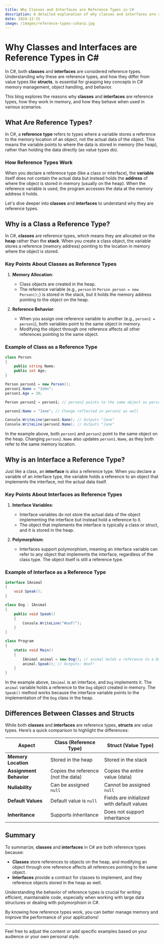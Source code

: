 ```yaml
---
title: Why Classes and Interfaces are Reference Types in C#
description: A detailed explanation of why classes and interfaces are reference types in C# and how they behave differently from value types like structs.
date: 2024-12-31
image: /images/reference-types-csharp.jpg
---
```


# Why Classes and Interfaces are Reference Types in C#

In C#, both **classes** and **interfaces** are considered reference types. Understanding why these are reference types, and how they differ from value types like **structs**, is essential for grasping key concepts in C# memory management, object handling, and behavior.

This blog explores the reasons why **classes** and **interfaces** are reference types, how they work in memory, and how they behave when used in various scenarios.

## What Are Reference Types?

In C#, a **reference type** refers to types where a variable stores a reference to the memory location of an object, not the actual data of the object. This means the variable points to where the data is stored in memory (the heap), rather than holding the data directly (as value types do).

### How Reference Types Work

When you declare a reference type (like a class or interface), the **variable** itself does not contain the actual data but instead holds the **address** of where the object is stored in memory (usually on the heap). When the reference variable is used, the program accesses the data at the memory address it holds.

Let's dive deeper into **classes** and **interfaces** to understand why they are reference types.

## Why is a Class a Reference Type?

In C#, **classes** are reference types, which means they are allocated on the **heap** rather than the **stack**. When you create a class object, the variable stores a reference (memory address) pointing to the location in memory where the object is stored.

### Key Points About Classes as Reference Types

1. **Memory Allocation**:
   - Class objects are created in the heap.
   - The reference variable (e.g., `person` in `Person person = new Person();`) is stored in the stack, but it holds the memory address pointing to the object on the heap.

2. **Reference Behavior**:
   - When you assign one reference variable to another (e.g., `person2 = person1`), both variables point to the same object in memory.
   - Modifying the object through one reference affects all other references pointing to the same object.

### Example of Class as a Reference Type

```csharp
class Person
{
    public string Name;
    public int Age;
}

Person person1 = new Person();
person1.Name = "John";
person1.Age = 30;

Person person2 = person1; // person2 points to the same object as person1

person2.Name = "Jane"; // Change reflected in person1 as well

Console.WriteLine(person1.Name); // Outputs "Jane"
Console.WriteLine(person2.Name); // Outputs "Jane"
```

In the example above, both `person1` and `person2` point to the same object on the heap. Changing `person2.Name` also updates `person1.Name`, as they both refer to the same memory location.

## Why is an Interface a Reference Type?

Just like a class, an **interface** is also a reference type. When you declare a variable of an interface type, the variable holds a reference to an object that implements the interface, not the actual data itself.

### Key Points About Interfaces as Reference Types

1. **Interface Variables**:
   - Interface variables do not store the actual data of the object implementing the interface but instead hold a reference to it.
   - The object that implements the interface is typically a class or struct, and it is stored in the heap.

2. **Polymorphism**:
   - Interfaces support polymorphism, meaning an interface variable can refer to any object that implements the interface, regardless of the class type. The object itself is still a reference type.

### Example of Interface as a Reference Type

```csharp
interface IAnimal
{
    void Speak();
}

class Dog : IAnimal
{
    public void Speak()
    {
        Console.WriteLine("Woof!");
    }
}

class Program
{
    static void Main()
    {
        IAnimal animal = new Dog(); // animal holds a reference to a Dog object
        animal.Speak(); // Outputs: Woof!
    }
}
```

In the example above, `IAnimal` is an interface, and `Dog` implements it. The `animal` variable holds a reference to the `Dog` object created in memory. The `Speak()` method works because the interface variable points to the implementation of the `Dog` class in the heap.

## Differences Between Classes and Structs

While both **classes** and **interfaces** are reference types, **structs** are value types. Here’s a quick comparison to highlight the differences:

| Aspect                   | Class (Reference Type)           | Struct (Value Type)           |
|--------------------------|----------------------------------|-------------------------------|
| **Memory Location**       | Stored in the heap               | Stored in the stack           |
| **Assignment Behavior**   | Copies the reference (not the data) | Copies the entire value (data) |
| **Nullability**           | Can be assigned `null`           | Cannot be assigned `null`      |
| **Default Values**        | Default value is `null`          | Fields are initialized with default values |
| **Inheritance**           | Supports inheritance             | Does not support inheritance   |

## Summary

To summarize, **classes** and **interfaces** in C# are both reference types because:

- **Classes** store references to objects on the heap, and modifying an object through one reference affects all references pointing to the same object.
- **Interfaces** provide a contract for classes to implement, and they reference objects stored in the heap as well.

Understanding the behavior of reference types is crucial for writing efficient, maintainable code, especially when working with large data structures or dealing with polymorphism in C#.

By knowing how reference types work, you can better manage memory and improve the performance of your applications!

---

Feel free to adjust the content or add specific examples based on your audience or your own personal style.